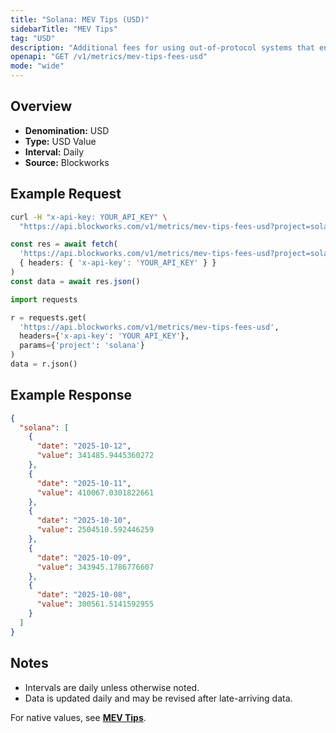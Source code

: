 ```yaml
---
title: "Solana: MEV Tips (USD)"
sidebarTitle: "MEV Tips"
tag: "USD"
description: "Additional fees for using out-of-protocol systems that enables users to send transactions, or a bundle of transactions, to block builders or leaders for faster transaction execution, MEV capture, or MEV protection."
openapi: "GET /v1/metrics/mev-tips-fees-usd"
mode: "wide"
---
```


## Overview

- **Denomination:** USD
- **Type:** USD Value
- **Interval:** Daily
- **Source:** Blockworks

## Example Request

<CodeGroup>

```bash cURL
curl -H "x-api-key: YOUR_API_KEY" \
  "https://api.blockworks.com/v1/metrics/mev-tips-fees-usd?project=solana"
```

```typescript TypeScript
const res = await fetch(
  'https://api.blockworks.com/v1/metrics/mev-tips-fees-usd?project=solana',
  { headers: { 'x-api-key': 'YOUR_API_KEY' } }
)
const data = await res.json()
```

```python Python
import requests

r = requests.get(
  'https://api.blockworks.com/v1/metrics/mev-tips-fees-usd',
  headers={'x-api-key': 'YOUR_API_KEY'},
  params={'project': 'solana'}
)
data = r.json()
```

</CodeGroup>

## Example Response

```json
{
  "solana": [
    {
      "date": "2025-10-12",
      "value": 341485.9445360272
    },
    {
      "date": "2025-10-11",
      "value": 410067.0301822661
    },
    {
      "date": "2025-10-10",
      "value": 2504510.592446259
    },
    {
      "date": "2025-10-09",
      "value": 343945.1786776607
    },
    {
      "date": "2025-10-08",
      "value": 300561.5141592955
    }
  ]
}
```

## Notes
- Intervals are daily unless otherwise noted.
- Data is updated daily and may be revised after late-arriving data.

<Note>For native values, see **[MEV Tips](./mev-tips-fees)**.</Note>